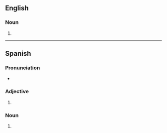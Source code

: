 ==English==

===Noun===
{{head|en|noun form}}

# {{plural of|en|zorro}}

----

==Spanish==

===Pronunciation===
{{es-IPA}}
* {{audio|es|LL-Q1321 (spa)-Millars-zorros.wav|Audio (Spain)}}

===Adjective===
{{head|es|adjective form|g=m-p}}

# {{adj form of|es|zorro||m|p}}

===Noun===
{{head|es|noun form|g=m-p}}

# {{noun form of|es|zorro||p}}
